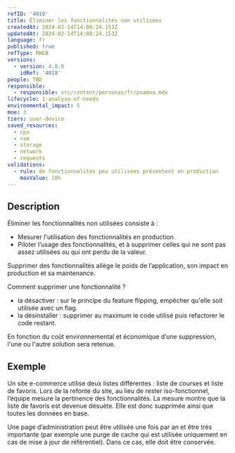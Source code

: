 ```yaml
---
refID: '4018'
title: Éliminer les fonctionnalités non utilisées
createdAt: 2024-02-14T14:08:24.153Z
updatedAt: 2024-02-14T14:08:24.153Z
language: fr
published: true
refType: RWEB
versions:
  - version: 4.0.0
    idRef: '4018'
people: TBD
responsible:
  - responsible: src/content/personas/fr/poamoa.mdx
lifecycle: 1-analyse-of-needs
environmental_impact: 5
moe: 3
tiers: user-device
saved_resources:
  - cpu
  - ram
  - storage
  - network
  - requests
validations:
  - rule: de fonctionnalités peu utilisées présentent en production
    maxValue: 10%
---
```


## Description

Éliminer les fonctionnalités non utilisées consiste à :

* Mesurer l'utilisation des fonctionnalités en production.
* Piloter l’usage des fonctionnalités, et à supprimer celles qui ne sont pas assez utilisées ou qui ont perdu de la valeur.

Supprimer des fonctionnalités allège le poids de l’application, son impact en production et sa maintenance.

Comment supprimer une fonctionnalité ?

* la désactiver : sur le principe du feature flipping, empêcher qu'elle soit utilisée avec un flag.
* la désinstaller : supprimer au maximum le code utilisé puis refactorer le code restant.

En fonction du coût environnemental et économique d’une suppression, l'une ou l'autre solution sera retenue.

## Exemple

Un site e-commerce utilise deux listes différentes : liste de courses et liste de favoris. Lors de la refonte du site, au lieu de rester iso-fonctionnel, l’équipe mesure la pertinence des fonctionnalités. La mesure montre que la liste de favoris est devenue désuète. Elle est donc supprimée ainsi que toutes les données en base.

Une page d’administration peut être utilisée une fois par an et être très importante (par exemple une purge de cache qui est utilisée uniquement en cas de mise à jour de référentiel). Dans ce cas, elle doit être conservée.
